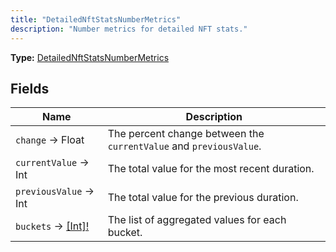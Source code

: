 ```yaml
---
title: "DetailedNftStatsNumberMetrics"
description: "Number metrics for detailed NFT stats."
---
```


**Type:** [DetailedNftStatsNumberMetrics](/api-reference/types/detailednftstatsnumbermetrics)

## Fields

| Name | Description |
|------|-------------|
| `change` → Float | The percent change between the `currentValue` and `previousValue`. |
| `currentValue` → Int | The total value for the most recent duration. |
| `previousValue` → Int | The total value for the previous duration. |
| `buckets` → [[Int]!](/api-reference/types/int) | The list of aggregated values for each bucket. |

